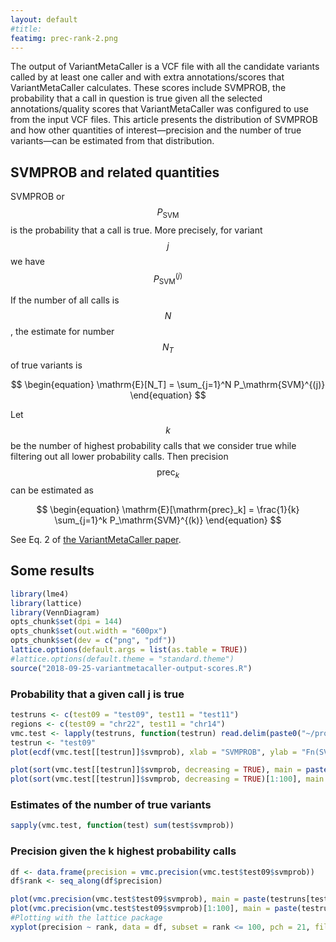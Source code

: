 ```yaml
---
layout: default
#title: 
featimg: prec-rank-2.png
---
```


The output of VariantMetaCaller is a VCF file with all the candidate variants called by at least one caller and with extra annotations/scores that VariantMetaCaller calculates.  These scores include SVMPROB, the probability that a call in question is true given all the selected annotations/quality scores that VariantMetaCaller was configured to use from the input VCF files.  This article presents the distribution of SVMPROB and how other quantities of interest---precision and the number of true variants---can be estimated from that distribution.

## SVMPROB and related quantities

SVMPROB or $$P_\mathrm{SVM}$$ is the probability that a call is true.  More precisely, for variant $$j$$ we have $$P_\mathrm{SVM}^{(j)}$$ 

If the number of all calls is $$N$$, the estimate for number $$N_T$$ of true variants is

$$
\begin{equation}
\mathrm{E}[N_T] = \sum_{j=1}^N P_\mathrm{SVM}^{(j)}
\end{equation}
$$


Let $$k$$ be the number of highest probability calls that we consider true while filtering out all lower probability calls.  Then precision $$\mathrm{prec}_k$$ can be estimated as

$$
\begin{equation}
\mathrm{E}[\mathrm{prec}_k] = \frac{1}{k} \sum_{j=1}^k P_\mathrm{SVM}^{(k)}
\end{equation}
$$

See Eq. 2 of [the VariantMetaCaller paper](https://bmcgenomics.biomedcentral.com/articles/10.1186/s12864-015-2050-y#Sec10).

## Some results

```r
library(lme4)
library(lattice)
library(VennDiagram)
opts_chunk$set(dpi = 144)
opts_chunk$set(out.width = "600px")
opts_chunk$set(dev = c("png", "pdf"))
lattice.options(default.args = list(as.table = TRUE))
#lattice.options(default.theme = "standard.theme")
source("2018-09-25-variantmetacaller-output-scores.R")
```

### Probability that a given call j is true

```r
testruns <- c(test09 = "test09", test11 = "test11")
regions <- c(test09 = "chr22", test11 = "chr14")
vmc.test <- lapply(testruns, function(testrun) read.delim(paste0("~/projects/bsm/results/2018-06-22-variant-meta-caller-test/vmc-prioritize-benchmark/", testrun, "/results-svmprob.tsv")))
testrun <- "test09"
plot(ecdf(vmc.test[[testrun]]$svmprob), xlab = "SVMPROB", ylab = "Fn(SVMPROB)", main = paste(testruns[testrun], regions[testrun], ": distribution of SVMSPROB"))
```

```r
plot(sort(vmc.test[[testrun]]$svmprob, decreasing = TRUE), main = paste(testruns[testrun], regions[testrun], ": SVMPROB"), xlab = "rank, k", ylab = "SVMPROB_k", pch = ".")
plot(sort(vmc.test[[testrun]]$svmprob, decreasing = TRUE)[1:100], main = paste(testruns[testrun], regions[testrun], ": SVMPROB"), xlab = "rank, k", ylab = "SVMPROB_k")
```

### Estimates of the number of true variants

```r
sapply(vmc.test, function(test) sum(test$svmprob))
```

### Precision given the k highest probability calls

```r
df <- data.frame(precision = vmc.precision(vmc.test$test09$svmprob))
df$rank <- seq_along(df$precision)
```

```r
plot(vmc.precision(vmc.test$test09$svmprob), main = paste(testruns[testrun], regions[testrun], ": precision"), xlab = "k: # of highest probability calls called true", ylab = "E[prec_k]", pch = ".")
plot(vmc.precision(vmc.test$test09$svmprob)[1:100], main = paste(testruns[testrun], regions[testrun], ": precision"), xlab = "k: # of highest probability calls called true", ylab = "E[prec_k]")
#Plotting with the lattice package
xyplot(precision ~ rank, data = df, subset = rank <= 100, pch = 21, fill = "cyan", xlab = "call's rank", ylab = "precision | cutoff below rank", main = "100 top ranking somatic variant calls", grid = TRUE)
```
